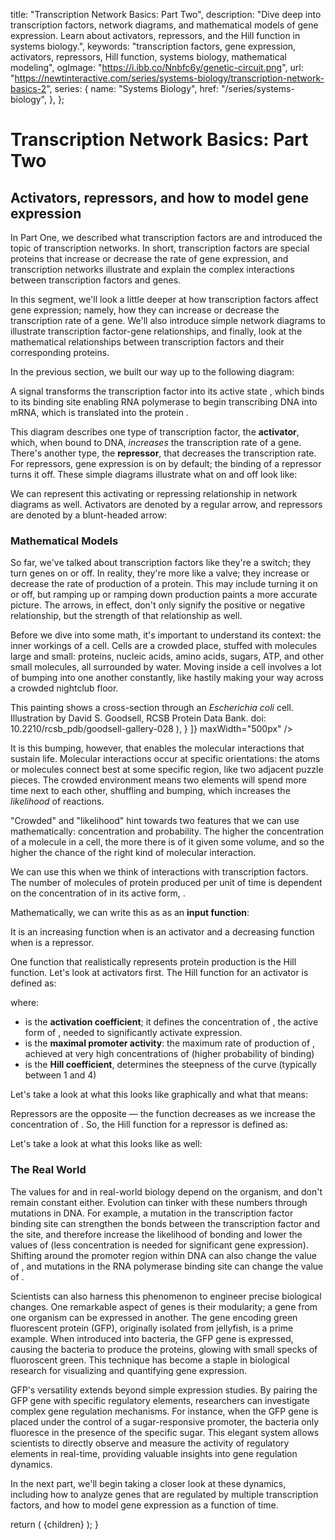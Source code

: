 
  title: "Transcription Network Basics: Part Two",
  description: "Dive deep into transcription factors, network diagrams, and mathematical models of gene expression. Learn about activators, repressors, and the Hill function in systems biology.",
  keywords: "transcription factors, gene expression, activators, repressors, Hill function, systems biology, mathematical modeling",
  ogImage: "https://i.ibb.co/Nnbfc6y/genetic-circuit.png",
  url: "https://newtinteractive.com/series/systems-biology/transcription-network-basics-2",
  series: {
    name: "Systems Biology",
    href: "/series/systems-biology",
  },
};

# Transcription Network Basics: Part Two

## Activators, repressors, and how to model gene expression

In Part One, we described what transcription factors are and introduced the topic of transcription networks. In short, transcription factors are special proteins that increase or decrease the rate of gene expression, and transcription networks illustrate and explain the complex interactions between transcription factors and genes.

In this segment, we'll look a little deeper at how transcription factors affect gene expression; namely, how they can increase or decrease the transcription rate of a gene. We'll also introduce simple network diagrams to illustrate transcription factor-gene relationships, and finally, look at the mathematical relationships between transcription factors and their corresponding proteins.

In the previous section, we built our way up to the following diagram:

<ArticleSection variant="medium" className="mt-5 md:mt-4">
  <ImageSeries
    images={[
      {
        src: "/images/gene-expression-diagram-full.svg",
        alt: "Detailed diagram of gene expression process from DNA to protein production",
        width: 745,
        height: 323,
        caption: "The horizontal line represents DNA. Gene Y labels the portion of DNA that encodes the gene for protein Y.",
      }
    ]}
    maxWidth="600px"
  />
</ArticleSection>

A signal <MathFormula tex="S_x" /> transforms the transcription factor <MathFormula tex="X" /> into its active state <MathFormula tex="X^*" />, which binds to its binding site enabling RNA polymerase to begin transcribing DNA into mRNA, which is translated into the protein <MathFormula tex="Y" />.

This diagram describes one type of transcription factor, the **activator**, which, when bound to DNA, *increases* the transcription rate of a gene. There's another type, the **repressor**, that decreases the transcription rate. For repressors, gene expression is on by default; the binding of a repressor turns it off. These simple diagrams illustrate what on and off look like:

<ArticleSection variant="medium" className="mt-5 md:mt-4">
  <ImageSeries
    images={[
      {
      src: "/images/repressor-on-diagram.svg",
      alt: "Repressor On Diagram",
      width: 748,
      height: 395,
      caption: "When the repressor is not bound, gene expression is ON.",
    },
    {
      src: "/images/repressor-off-diagram.svg",
      alt: "Repressor Off Diagram",
      width: 749,
      height: 403,
      caption: "When the repressor is bound, gene expression is OFF.",
    },
    ]}
  />
</ArticleSection>

We can represent this activating or repressing relationship in network diagrams as well. Activators are denoted by a regular arrow, and repressors are denoted by a blunt-headed arrow:

<ArticleSection variant="medium" className="mt-5 md:mt-4">
  <ImageSeries
    images={[
      {
      src: "/images/activator-repressor-notation.svg",
      alt: "Activator and Repressor Notation",
      width: 593,
      height: 184,
    }
  ]}
    maxWidth="500px"
  />
</ArticleSection>

### Mathematical Models

So far, we've talked about transcription factors like they're a switch; they turn genes on or off. In reality, they're more like a valve; they increase or decrease the rate of production of a protein. This may include turning it on or off, but ramping up or ramping down production paints a more accurate picture. The arrows, in effect, don't only signify the positive or negative relationship, but the strength of that relationship as well.

Before we dive into some math, it's important to understand its context: the inner workings of a cell. Cells are a crowded place, stuffed with molecules large and small: proteins, nucleic acids, amino acids, sugars, ATP, and other small molecules, all surrounded by water. Moving inside a cell involves a lot of bumping into one another constantly, like hastily making your way across a crowded nightclub floor.

<ArticleSection variant="medium" className="mt-5 md:mt-4">
  <ImageSeries
    images={[
    {
      src: "/images/e-coli-goodsell.png",
      alt: "E. coli Cell",
      width: 500,
      height: 500,
      caption: (
        <>
          This painting shows a cross-section through an <i>Escherichia coli</i> cell. 
          Illustration by David S. Goodsell, RCSB Protein Data Bank. 
          doi: 10.2210/rcsb_pdb/goodsell-gallery-028
        </>
      ),
    }
  ]}
    maxWidth="500px"
  />
</ArticleSection>

It is this bumping, however, that enables the molecular interactions that sustain life. Molecular interactions occur at specific orientations: the atoms or molecules connect best at some specific region, like two adjacent puzzle pieces. The crowded environment means two elements will spend more time next to each other, shuffling and bumping, which increases the *likelihood* of reactions.

"Crowded" and "likelihood" hint towards two features that we can use mathematically: concentration and probability. The higher the concentration of a molecule in a cell, the more there is of it given some volume, and so the higher the chance of the right kind of molecular interaction.

We can use this when we think of interactions with transcription factors. The number of molecules of protein <MathFormula tex="Y" /> produced per unit of time is dependent on the concentration of <MathFormula tex="X" /> in its active form, <MathFormula tex="X^*" />.

Mathematically, we can write this as as an **input function**:

<ArticleSection variant="math">
  <MathFormula tex="\text{rate of production of Y} = f(X^*)" />
</ArticleSection>

It is an increasing function when <MathFormula tex="X" /> is an activator and a decreasing function when <MathFormula tex="X" /> is a repressor.

One function that realistically represents protein production is the Hill function. Let's look at activators first. The Hill function for an activator is defined as:

<ArticleSection variant="math">
  <MathFormula tex="f(X^*) = \dfrac{X^{*n}}{K^n + X^{*n}}" />
</ArticleSection>

where:

  - <MathFormula tex="K" /> is the <strong>activation coefficient</strong>; it defines the concentration of <MathFormula tex="X^*" />, the active form of <MathFormula tex="X" />, needed to significantly activate expression.
  - <MathFormula tex="\beta" /> is the <strong>maximal promoter activity</strong>: the maximum rate of production of <MathFormula tex="Y" />, achieved at very high concentrations of <MathFormula tex="X^*" /> (higher probability of binding)
  - <MathFormula tex="n" /> is the <strong>Hill coefficient</strong>, determines the steepness of the curve (typically between 1 and 4)

Let's take a look at what this looks like graphically and what that means:

<ArticleSection variant="large" className="mt-9 md:mt-8">
  <ActivatorTutorial />
</ArticleSection>

Repressors are the opposite — the function decreases as we increase the concentration of <MathFormula tex="X^*" />. So, the Hill function for a repressor is defined as:

<ArticleSection variant="math">
  <MathFormula tex="f(X^*) = \dfrac{K^{n}}{K^n + X^{*n}}" />
</ArticleSection>

Let's take a look at what this looks like as well:

<ArticleSection variant="large" className="mt-9 md:mt-8">
  <RepressorTutorial />
</ArticleSection>

### The Real World

The values for <MathFormula tex="K" /> and <MathFormula tex="\beta" /> in real-world biology depend on the organism, and don't remain constant either. Evolution can tinker with these numbers through mutations in DNA. For example, a mutation in the transcription factor binding site can strengthen the bonds between the transcription factor and the site, and therefore increase the likelihood of bonding and lower the values of <MathFormula tex="K" /> (less concentration is needed for significant gene expression). Shifting around the promoter region within DNA can also change the value of <MathFormula tex="K" />, and mutations in the RNA polymerase binding site can change the value of <MathFormula tex="\beta" />.

Scientists can also harness this phenomenon to engineer precise biological changes. One remarkable aspect of genes is their modularity; a gene from one organism can be expressed in another. The gene encoding green fluorescent protein (GFP), originally isolated from jellyfish, is a prime example. When introduced into bacteria, the GFP gene is expressed, causing the bacteria to produce the proteins, glowing with small specks of fluoroscent green. This technique has become a staple in biological research for visualizing and quantifying gene expression.

GFP's versatility extends beyond simple expression studies. By pairing the GFP gene with specific regulatory elements, researchers can investigate complex gene regulation mechanisms. For instance, when the GFP gene is placed under the control of a sugar-responsive promoter, the bacteria only fluoresce in the presence of the specific sugar. This elegant system allows scientists to directly observe and measure the activity of regulatory elements in real-time, providing valuable insights into gene regulation dynamics.

In the next part, we'll begin taking a closer look at these dynamics, including how to analyze genes that are regulated by multiple transcription factors, and how to model gene expression as a function of time.

<ArticleSection variant="medium" className="mb-0 md:mb-0">
  <ArticleNavigationContainer>
    <PreviousArticleLink 
    href="/series/systems-biology/transcription-network-basics-1"
    title="Transcription Network Basics: Part One"
  />
  <NextArticleLink 
    href="/series/systems-biology/transcription-network-basics-3"
    title="Transcription Network Basics: Part Three"
  />
  </ArticleNavigationContainer>
</ArticleSection>

<PostArticleSubscribe />

  return (
    <MdxLayout metadata={metadata}>{children}</MdxLayout>
  );
}
